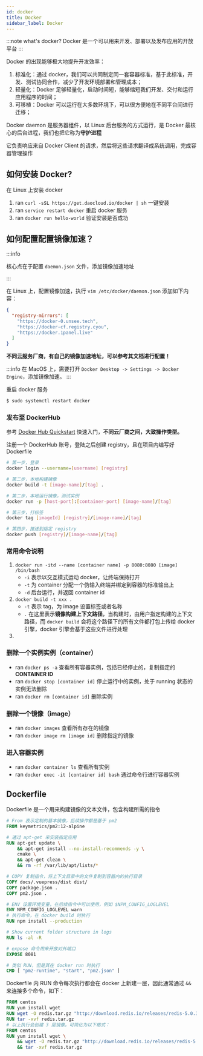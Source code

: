 ```yaml
---
id: docker
title: Docker
sidebar_label: Docker
---
```


:::note what's docker?
Docker 是一个可以用来开发、部署以及发布应用的开放平台
:::

Docker 的出现能够极大地提升开发效率：

1. 标准化：通过 docker，我们可以共同制定同一套容器标准，基于此标准，开发、测试协同合作，减少了开发环境部署和管理成本；
2. 轻量化：Docker 足够轻量化，启动时间短，能够缩短我们开发、交付和运行应用程序的时间；
3. 可移植：Docker 可以运行在大多数环境下，可以很方便地在不同平台间进行迁移；

Docker daemon 是服务器组件，以 Linux 后台服务的方式运行，是 Docker 最核心的后台进程，我们也把它称为<b>守护进程</b>

它负责响应来自 Docker Client 的请求，然后将这些请求翻译成系统调用，完成容器管理操作

## 如何安装 Docker?

在 Linux 上安装 docker

1. ran `curl -sSL https://get.daocloud.io/docker | sh` 一键安装
2. ran `service restart docker` 重启 docker 服务
3. ran `docker run hello-world` 验证安装是否成功

## 如何配置配置镜像加速？

:::info

核心点在于配置 `daemon.json` 文件，添加镜像加速地址

:::

在 Linux 上，配置镜像加速，执行 `vim /etc/docker/daemon.json` 添加如下内容：

```json
{
  "registry-mirrors": [
    "https://docker-0.unsee.tech",
    "https://docker-cf.registry.cyou",
    "https://docker.1panel.live"
  ]
}
```

**不同云服务厂商，有自己的镜像加速地址，可以参考其文档进行配置！**

:::info
在 MacOS 上，需要打开 `Docker Desktop -> Settings -> Docker Engine`，添加镜像加速。
:::

重启 docker 服务

```bash
$ sudo systemctl restart docker
```

### 发布至 DockerHub

参考 [Docker Hub Quickstart](https://docs.docker.com/docker-hub/) 快速入门，**不同云厂商之间，大致操作类型。**

注册一个 DockerHub 账号，登陆之后创建 registry，且在项目内编写好 Dockerfile

```bash
# 第一步，登录
docker login --username=[username] [registry]

# 第二步，本地构建镜像
docker build -t [image-name]/[tag] .

# 第二步，本地运行镜像，测试实例
docker run -p [host-port]:[container-port] [image-name]/[tag]

# 第三步，打标签
docker tag [imageId] [registry]/[image-name]/[tag]

# 第四步，推送到指定 registry
docker push [registry]/[image-name]/[tag]
```

### 常用命令说明

1. `docker run -itd --name [container name] -p 8080:8080 [image] /bin/bash`
   - `-i` 表示以交互模式运动 docker，让终端保持打开
   - `-t` 为 container 分配一个伪输入终端并绑定到容器的标准输出上
   - `-d` 后台运行，并返回 container id
2. `docker build -t xxx .`
   - `-t` 表示 tag，为 image 设置标签或者名称
   - `.` 在这里表示<b>镜像构建上下文路径</b>，当构建时，由用户指定构建的上下文路径，而 `docker build` 会将这个路径下的所有文件都打包上传给 docker 引擎，docker 引擎会基于这些文件进行处理
3.

### 删除一个实例实例（container）

- ran `docker ps -a` 查看所有容器实例，包括已经停止的，复制指定的 <b>CONTAINER ID</b>
- ran `docker stop [container id]` 停止运行中的实例，处于 running 状态的实例无法删除
- ran `docker rm [container id]` 删除实例

### 删除一个镜像（image）

- ran `docker images` 查看所有存在的镜像
- ran `docker image rm [image id]` 删除指定的镜像

### 进入容器实例

- ran `docker container ls` 查看所有实例
- ran `docker exec -it [container id] bash` 通过命令行进行容器实例

## Dockerfile

Dockerfile 是一个用来构建镜像的文本文件，包含构建所需的指令

```dockerfile
# From 表示定制的基本镜像，后续操作都是基于 pm2
FROM keymetrics/pm2:12-alpine

# 通过 apt-get 来安装指定应用
RUN apt-get update \
    && apt-get install --no-install-recommends -y \
    cmake \
    && apt-get clean \
    && rm -rf /var/lib/apt/lists/*

# COPY 复制指令，将上下文目录中的文件复制到容器内的执行目录
COPY docs/.vuepress/dist dist/
COPY package.json .
COPY pm2.json .

# ENV 设置环境变量，在后续指令中可以使用，例如 $NPM_CONFIG_LOGLEVEL
ENV NPM_CONFIG_LOGLEVEL warn
# 执行命令，在 docker build 时执行
RUN npm install --production

# Show current folder structure in logs
RUN ls -al -R

# expose 命令用来开放对外端口
EXPOSE 8081

# 类似 RUN，但是其在 docker run 时执行
CMD [ "pm2-runtime", "start", "pm2.json" ]
```

Dockerfile 内 RUN 命令每次执行都会在 docker 上新建一层，因此通常通过 `&&` 来连接多个命令，如下：

```dockerfile
FROM centos
RUN yum install wget
RUN wget -O redis.tar.gz "http://download.redis.io/releases/redis-5.0.3.tar.gz"
RUN tar -xvf redis.tar.gz
# 以上执行会创建 3 层镜像。可简化为以下格式：
FROM centos
RUN yum install wget \
    && wget -O redis.tar.gz "http://download.redis.io/releases/redis-5.0.3.tar.gz" \
    && tar -xvf redis.tar.gz
```
